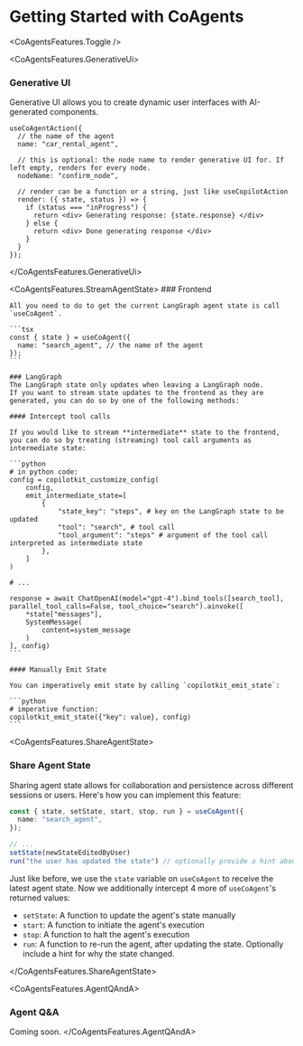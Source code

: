 

# Getting Started with CoAgents


<CoAgentsFeatures.Toggle />

<CoAgentsFeatures.GenerativeUi>
  ### Generative UI

  Generative UI allows you to create dynamic user interfaces with AI-generated components.

  ```tsx
  useCoAgentAction({
    // the name of the agent 
    name: "car_rental_agent",
    
    // this is optional: the node name to render generative UI for. If left empty, renders for every node.
    nodeName: "confirm_node",
    
    // render can be a function or a string, just like useCopilotAction
    render: ({ state, status }) => {
      if (status === "inProgress") {
        return <div> Generating response: {state.response} </div>
      } else {
        return <div> Done generating response </div>
      }
    }
  });
  ```

</CoAgentsFeatures.GenerativeUi>

<CoAgentsFeatures.StreamAgentState>
  <Steps>
    ### Frontend

    All you need to do to get the current LangGraph agent state is call `useCoAgent`.

    ```tsx
    const { state } = useCoAgent({
      name: "search_agent", // the name of the agent
    });
    ```

    ### LangGraph
    The LangGraph state only updates when leaving a LangGraph node.
    If you want to stream state updates to the frontend as they are generated, you can do so by one of the following methods:

    #### Intercept tool calls

    If you would like to stream **intermediate** state to the frontend, you can do so by treating (streaming) tool call arguments as intermediate state:

    ```python
    # in python code:
    config = copilotkit_customize_config(
        config,
        emit_intermediate_state=[
            {
                "state_key": "steps", # key on the LangGraph state to be updated
                "tool": "search", # tool call 
                "tool_argument": "steps" # argument of the tool call interpreted as intermediate state
            },
        ]
    )

    # ...

    response = await ChatOpenAI(model="gpt-4").bind_tools([search_tool], parallel_tool_calls=False, tool_choice="search").ainvoke([
        *state["messages"],
        SystemMessage(
            content=system_message
        )
    ], config)
    ```

    #### Manually Emit State

    You can imperatively emit state by calling `copilotkit_emit_state`:

    ```python
    # imperative function:
    copilotkit_emit_state({"key": value}, config)
    ```

  </Steps>
</CoAgentsFeatures.StreamAgentState>

<CoAgentsFeatures.ShareAgentState>

  ### Share Agent State

  Sharing agent state allows for collaboration and persistence across different sessions or users. Here's how you can implement this feature:

  ```typescript
  const { state, setState, start, stop, run } = useCoAgent({
    name: "search_agent",
  });
  
  // ...
  setState(newStateEditedByUser)
  run("the user has updated the state") // optionally provide a hint about why the agent state changed.
  ```

  Just like before, we use the `state` variable on `useCoAgent` to receive the latest agent state.
  Now we additionally intercept 4 more of `useCoAgent`'s returned values:
  - `setState`: A function to update the agent's state manually
  - `start`: A function to initiate the agent's execution
  - `stop`: A function to halt the agent's execution
  - `run`: A function to re-run the agent, after updating the state. Optionally include a hint for why the state changed.


</CoAgentsFeatures.ShareAgentState>

<CoAgentsFeatures.AgentQAndA>
  ### Agent Q&A

  Coming soon.
</CoAgentsFeatures.AgentQAndA>
